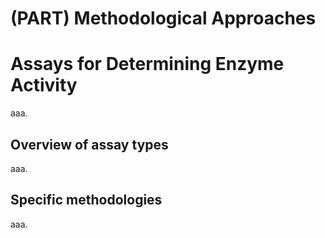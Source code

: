 # (PART) Methodological Approaches {-}

# Assays for Determining Enzyme Activity {#chapter4}

aaa.

## Overview of assay types

aaa.

## Specific methodologies

aaa.
